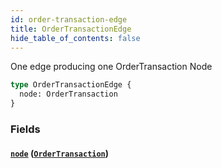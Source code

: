 ```yaml
---
id: order-transaction-edge
title: OrderTransactionEdge
hide_table_of_contents: false
---
```



One edge producing one OrderTransaction Node

```graphql
type OrderTransactionEdge {
  node: OrderTransaction
}
```


### Fields

#### [`node`](#) ([`OrderTransaction`](/demand/api/graphql-admin/reference/objects/order-transaction))






